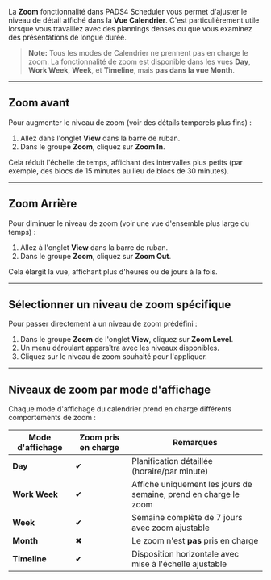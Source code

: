 La **Zoom** fonctionnalité dans PADS4 Scheduler vous permet d'ajuster le niveau de détail affiché dans la **Vue Calendrier**. C'est particulièrement utile lorsque vous travaillez avec des plannings denses ou que vous examinez des présentations de longue durée.

> **Note:** Tous les modes de Calendrier ne prennent pas en charge le zoom. La fonctionnalité de zoom est disponible dans les vues **Day**, **Work Week**, **Week**, et **Timeline**, mais **pas dans la vue Month**.

***

## Zoom avant

Pour augmenter le niveau de zoom (voir des détails temporels plus fins) :

1. Allez dans l'onglet **View** dans la barre de ruban.
2. Dans le groupe **Zoom**, cliquez sur **Zoom In**.

Cela réduit l'échelle de temps, affichant des intervalles plus petits (par exemple, des blocs de 15 minutes au lieu de blocs de 30 minutes).

***

## Zoom Arrière

Pour diminuer le niveau de zoom (voir une vue d'ensemble plus large du temps) :

1. Allez à l'onglet **View** dans la barre de ruban.
2. Dans le groupe **Zoom**, cliquez sur **Zoom Out**.

Cela élargit la vue, affichant plus d'heures ou de jours à la fois.

***

## Sélectionner un niveau de zoom spécifique

Pour passer directement à un niveau de zoom prédéfini :

1. Dans le groupe **Zoom** de l'onglet **View**, cliquez sur **Zoom Level**.
2. Un menu déroulant apparaîtra avec les niveaux disponibles.
3. Cliquez sur le niveau de zoom souhaité pour l'appliquer.

***

## Niveaux de zoom par mode d'affichage

Chaque mode d'affichage du calendrier prend en charge différents comportements de zoom :

| Mode d'affichage | Zoom pris en charge | Remarques                                                        |
| ---------------- | ------------------- | ---------------------------------------------------------------- |
| **Day**          | ✔                   | Planification détaillée (horaire/par minute)                     |
| **Work Week**    | ✔                   | Affiche uniquement les jours de semaine, prend en charge le zoom |
| **Week**         | ✔                   | Semaine complète de 7 jours avec zoom ajustable                  |
| **Month**        | ✖                   | Le zoom n'est **pas** pris en charge                             |
| **Timeline**     | ✔                   | Disposition horizontale avec mise à l'échelle ajustable          |

